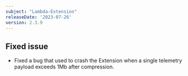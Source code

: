 ```yaml
---
subject: "Lambda-Extension"
releaseDate: '2023-07-26'
version: 2.3.9
---
```


## Fixed issue

* Fixed a bug that used to crash the Extension when a single telemetry payload exceeds 1Mb after compression.


